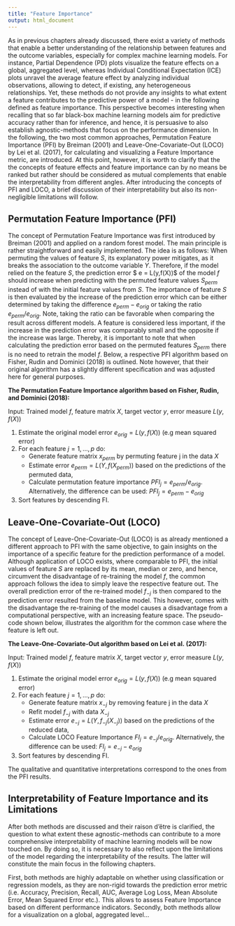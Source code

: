 ```yaml
---
title: "Feature Importance"
output: html_document
---
```


As in previous chapters already discussed, there exist a variety of methods that enable a better understanding of the relationship between features and the outcome variables, especially for complex machine learning models. For instance, Partial Dependence (PD) plots visualize the feature effects on a global, aggregated level, whereas Individual Conditional Expectation (ICE) plots unravel the average feature effect by analyzing individual observations, allowing to detect, if existing, any heterogeneous relationships. Yet, these methods do not provide any insights to what extent a feature contributes to the predictive power of a model - in the following defined as feature importance. This perspective becomes interesting when recalling that so far black-box machine learning models aim for predictive accuracy rather than for inference, and hence, it is persuasive to also establish agnostic-methods that focus on the performance dimension. In the following, the two most common approaches, Permutation Feature Importance (PFI) by Breiman (2001) and Leave-One-Covariate-Out (LOCO) by Lei et al. (2017), for calculating and visualizing a Feature Importance metric, are introduced. At this point, however, it is worth to clarify that the the concepts of feature effects and feature importance can by no means be ranked but rather should be considered as mutual complements that enable the interpretability from different angles. After introducing the concepts of PFI and LOCO, a brief discussion of their interpretability but also its non-negligible limitations will follow.



## Permutation Feature Importance (PFI)

The concept of Permutation Feature Importance was first introduced by Breiman (2001) and applied on a random forest model. The main principle is rather straightforward and easily implemented. The idea is as follows: When permuting the values of feature $S$, its explanatory power mitigates, as it breaks the association to the outcome variable $Y$. Therefore, if the model relied on the feature $S$, the prediction error $ e = L(y,f(X))$ of the model $f$ should increase when predicting with the permuted feature values $S_{perm}$ instead of with the initial feature values from $S$. The importance of feature $S$ is then evaluated by the increase of the prediction error which can be either determined by taking the difference $e_{perm} - e_{orig}$ or taking the ratio $e_{perm}/e_{orig}$. Note, taking the ratio can be favorable when comparing the result across different models. A feature is considered less important, if the increase in the prediction error was comparably small and the opposite if the increase was large. Thereby, it is important to note that when calculating the prediction error based on the permuted features $S_{perm}$ there is no need to retrain the model $f$. Below, a respective PFI algorithm based on Fisher, Rudin and Dominici (2018) is outlined. Note however, that their original algorithm has a slightly different specification and was adjusted here for general purposes.

**The Permutation Feature Importance algorithm based on Fisher, Rudin, and Dominici (2018):**

Input: Trained model $f$, feature matrix $X$, target vector $y$, error measure $L(y,f(X))$

1. Estimate the original model error $e_{orig} = L(y,f(X))$ (e.g mean squared error)
2. For each feature $j = 1,...,p$ do:
    * Generate feature matrix $x_{perm}$ by permuting feature j in the data $X$
    * Estimate error $e_{perm} = L(Y,f(X_{perm}))$ based on the predictions of the permuted data,
    * Calculate permutation feature importance $PFI_{j} = e_{perm}/e_{orig}$. Alternatively, the difference can be used: $PFI_{j} = e_{perm} - e_{orig}$
3. Sort features by descending FI.



## Leave-One-Covariate-Out (LOCO)

The concept of Leave-One-Covariate-Out (LOCO) is as already mentioned a different approach to PFI with the same objective, to gain insights on the importance of a specific feature for the prediction performance of a model. Although application of LOCO exists, where comparable to PFI, the initial values of feature $S$ are replaced by its mean, median or zero, and hence, circumvent the disadvantage of re-training the model $f$, the common approach follows the idea to simply leave the respective feature out. The overall prediction error of the re-trained model $f_{-j}$ is then compared to the prediction error resulted from the baseline model. This however, comes with the disadvantage the re-training of the model causes a disadvantage from a computational perspective, with an increasing feature space. The pseudo-code shown below, illustrates the algorithm for the common case where the feature is left out.

**The Leave-One-Covariate-Out algorithm based on Lei et al. (2017):**

Input: Trained model $f$, feature matrix $X$, target vector $y$, error measure $L(y,f(X))$

1. Estimate the original model error $e_{orig} = L(y,f(X))$ (e.g mean squared error)
2. For each feature $j = 1,...,p$ do:
    * Generate feature matrix $x_{-j}$ by removing feature j in the data $X$
    * Refit model $f_{-j}$ with data $X_{-j}$
    * Estimate error $e_{-j} = L(Y,f_{-j}(X_{-j}))$ based on the predictions of the reduced data,
    * Calculate LOCO Feature Importance $FI_{j} = e_{-j}/e_{orig}$. Alternatively, the difference can be used: $FI_{j} = e_{-j} - e_{orig}$
3. Sort features by descending FI.

The qualitative and quantitative interpretations correspond to the ones from the PFI results.




## Interpretability of Feature Importance and its Limitations


After both methods are discussed and their raison d'être is clarified, the question to what extent these agnostic-methods can contribute to a more comprehensive interpretability of machine learning models will be now touched on. By doing so, it is necessary to also reflect upon the limitations of the model regarding the interpretability of the results. The latter will constitute the main focus in the following chapters. 

First, both methods are highly adaptable on whether using classification or regression models, as they are non-rigid towards the prediction error metric (i.e. Accuracy, Precision, Recall, AUC, Average Log Loss, Mean Absolute Error, Mean Squared Error etc.). This allows to assess Feature Importance based on different performance indicators. Secondly, both methods allow for a visualization on a global, aggregated level...



